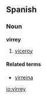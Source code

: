 ==Spanish==
===Noun===
'''virrey'''
# [[viceroy]]
====Related terms====
* [[virreina]]

[[io:virrey]]
